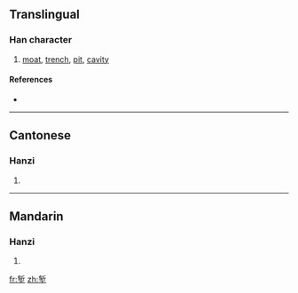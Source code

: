 {{also|塹}}
==Translingual==

===Han character===
{{Han char|rn=32|rad=土|as=08|sn=11|four=|canj=大中土 (KLG), X大中土 (XKLG)}}

# [[moat]], [[trench]], [[pit]], [[cavity]]

====References====
* {{Han ref|kx=0232.181|hdz=10452.050|uh=5811|ud=22545}}

----

==Cantonese==

===Hanzi===
{{yue-hanzi|jyut=|y=chim3|tra=塹}}

# {{defn|Cantonese}}

----

==Mandarin==

===Hanzi===
{{cmn-hanzi|tra=塹|pin=[[qiàn]] ([[qian4]])|wg=ch'ien<sup>4</sup>}}

# {{defn|Mandarin}}

[[fr:堑]]
[[zh:堑]]